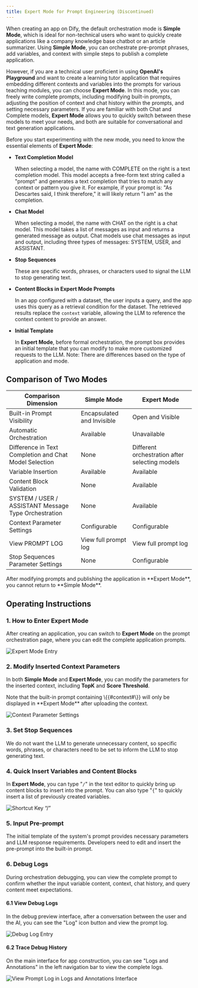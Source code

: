 ```yaml
---
title: Expert Mode for Prompt Engineering (Discontinued)
---
```


When creating an app on Dify, the default orchestration mode is **Simple Mode**, which is ideal for non-technical users who want to quickly create applications like a company knowledge base chatbot or an article summarizer. Using **Simple Mode**, you can orchestrate pre-prompt phrases, add variables, and context with simple steps to publish a complete application.

However, if you are a technical user proficient in using **OpenAI's** **Playground** and want to create a learning tutor application that requires embedding different contexts and variables into the prompts for various teaching modules, you can choose **Expert Mode**. In this mode, you can freely write complete prompts, including modifying built-in prompts, adjusting the position of context and chat history within the prompts, and setting necessary parameters. If you are familiar with both Chat and Complete models, **Expert Mode** allows you to quickly switch between these models to meet your needs, and both are suitable for conversational and text generation applications.

Before you start experimenting with the new mode, you need to know the essential elements of **Expert Mode**:

- **Text Completion Model**

  When selecting a model, the name with COMPLETE on the right is a text completion model. This model accepts a free-form text string called a "prompt" and generates a text completion that tries to match any context or pattern you give it. For example, if your prompt is: "As Descartes said, I think therefore," it will likely return "I am" as the completion.

- **Chat Model**

  When selecting a model, the name with CHAT on the right is a chat model. This model takes a list of messages as input and returns a generated message as output. Chat models use chat messages as input and output, including three types of messages: SYSTEM, USER, and ASSISTANT.
  
- **Stop Sequences**

  These are specific words, phrases, or characters used to signal the LLM to stop generating text.

- **Content Blocks in Expert Mode Prompts**

  In an app configured with a dataset, the user inputs a query, and the app uses this query as a retrieval condition for the dataset. The retrieved results replace the `context` variable, allowing the LLM to reference the context content to provide an answer.

- **Initial Template**

  In **Expert Mode**, before formal orchestration, the prompt box provides an initial template that you can modify to make more customized requests to the LLM. Note: There are differences based on the type of application and mode.

## Comparison of Two Modes

| Comparison Dimension                                | Simple Mode          | Expert Mode                                                   |
| --------------------------------------------------- | --------------------- | -------------------------------------------------------------- |
| Built-in Prompt Visibility                          | Encapsulated and Invisible | Open and Visible                                              |
| Automatic Orchestration                             | Available            | Unavailable                                                   |
| Difference in Text Completion and Chat Model Selection | None                 | Different orchestration after selecting models                |
| Variable Insertion                                  | Available            | Available                                                     |
| Content Block Validation                            | None                 | Available                                                     |
| SYSTEM / USER / ASSISTANT Message Type Orchestration | None                 | Available                                                     |
| Context Parameter Settings                          | Configurable         | Configurable                                                  |
| View PROMPT LOG                                     | View full prompt log | View full prompt log                                          |
| Stop Sequences Parameter Settings                   | None                 | Configurable                                                  |

<Warning>
After modifying prompts and publishing the application in **Expert Mode**, you cannot return to **Simple Mode**.
</Warning>

## Operating Instructions

### 1. How to Enter Expert Mode

After creating an application, you can switch to **Expert Mode** on the prompt orchestration page, where you can edit the complete application prompts.

![Expert Mode Entry](../../../../.gitbook/assets/专家模式.png)

### 2. Modify Inserted Context Parameters

In both **Simple Mode** and **Expert Mode**, you can modify the parameters for the inserted context, including **TopK** and **Score Threshold**.

<Warning>
Note that the built-in prompt containing \{{#context#\}} will only be displayed in **Expert Mode** after uploading the context.
</Warning>

![Context Parameter Settings](../../../../.gitbook/assets/参数设置.png)

### 3. Set Stop Sequences

We do not want the LLM to generate unnecessary content, so specific words, phrases, or characters need to be set to inform the LLM to stop generating text.

### 4. Quick Insert Variables and Content Blocks

In **Expert Mode**, you can type "`/`" in the text editor to quickly bring up content blocks to insert into the prompt. You can also type "`{`" to quickly insert a list of previously created variables.

![Shortcut Key “/”](../../../../.gitbook/assets/快捷键.png)

### 5. Input Pre-prompt

The initial template of the system's prompt provides necessary parameters and LLM response requirements. Developers need to edit and insert the pre-prompt into the built-in prompt.

### 6. Debug Logs

During orchestration debugging, you can view the complete prompt to confirm whether the input variable content, context, chat history, and query content meet expectations.

#### 6.1 View Debug Logs

In the debug preview interface, after a conversation between the user and the AI, you can see the "Log" icon button and view the prompt log.

![Debug Log Entry](../../../../.gitbook/assets/日志.png)

#### 6.2 Trace Debug History

On the main interface for app construction, you can see "Logs and Annotations" in the left navigation bar to view the complete logs.

![View Prompt Log in Logs and Annotations Interface](../../../../.gitbook/assets/12.png)